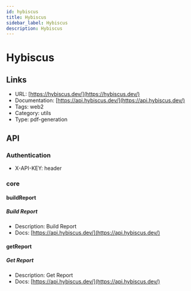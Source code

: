 ```yaml
---
id: hybiscus
title: Hybiscus
sidebar_label: Hybiscus
description: Hybiscus
---
```


# Hybiscus

## Links

* URL: [https://hybiscus.dev/](https://hybiscus.dev/)
* Documentation: [https://api.hybiscus.dev/](https://api.hybiscus.dev/)
* Tags: web2
* Category: utils
* Type: pdf-generation

## API

### Authentication

* X-API-KEY: header

### core

#### buildReport

##### Build Report

* Description: Build Report
* Docs: [https://api.hybiscus.dev/](https://api.hybiscus.dev/)

#### getReport

##### Get Report

* Description: Get Report
* Docs: [https://api.hybiscus.dev/](https://api.hybiscus.dev/)
